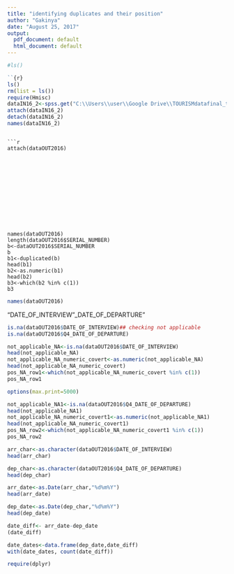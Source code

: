 ```yaml
---
title: "identifying duplicates and their position"
author: "Gakinya"
date: "August 25, 2017"
output:
  pdf_document: default
  html_document: default
---
```


```r
#ls()

``{r}
ls()
rm(list = ls())
require(Hmisc)
dataIN16_2<-spss.get("C:\\Users\\user\\Google Drive\\TOURISMdatafinal_txt\\datain2016_6.sav")
attach(dataIN16_2)
detach(dataIN16_2)
names(dataIN16_2)
```
```

```r
attach(dataOUT2016)













names(dataOUT2016)
length(dataOUT2016$SERIAL_NUMBER)
b<-dataOUT2016$SERIAL_NUMBER
b
b1<-duplicated(b)
head(b1)
b2<-as.numeric(b1)
head(b2)
b3<-which(b2 %in% c(1))
b3

```


```r
names(dataOUT2016)
```

"DATE_OF_INTERVIEW"_DATE_OF_DEPARTURE"
```r
is.na(dataOUT2016$DATE_OF_INTERVIEW)## checking not applicable
is.na(dataOUT2016$Q4_DATE_OF_DEPARTURE)
```
```r
not_applicable_NA<-is.na(dataOUT2016$DATE_OF_INTERVIEW)
head(not_applicable_NA)
not_applicable_NA_numeric_covert<-as.numeric(not_applicable_NA)
head(not_applicable_NA_numeric_covert)
pos_NA_row1<-which(not_applicable_NA_numeric_covert %in% c(1))
pos_NA_row1
```

```r
options(max.print=5000)
```
```r
not_applicable_NA1<-is.na(dataOUT2016$Q4_DATE_OF_DEPARTURE)
head(not_applicable_NA1)
not_applicable_NA_numeric_covert1<-as.numeric(not_applicable_NA1)
head(not_applicable_NA_numeric_covert1)
pos_NA_row2<-which(not_applicable_NA_numeric_covert1 %in% c(1))
pos_NA_row2
```
```r
arr_char<-as.character(dataOUT2016$DATE_OF_INTERVIEW)
head(arr_char)
```
```r
dep_char<-as.character(dataOUT2016$Q4_DATE_OF_DEPARTURE)
head(dep_char)
```
```r
arr_date<-as.Date(arr_char,"%d%m%Y")
head(arr_date)
```
```r
dep_date<-as.Date(dep_char,"%d%m%Y")
head(dep_date)
```
```r
date_diff<- arr_date-dep_date
(date_diff)
```
```r
date_dates<-data.frame(dep_date,date_diff)
with(date_dates, count(date_diff))
```
```r
require(dplyr)
```

